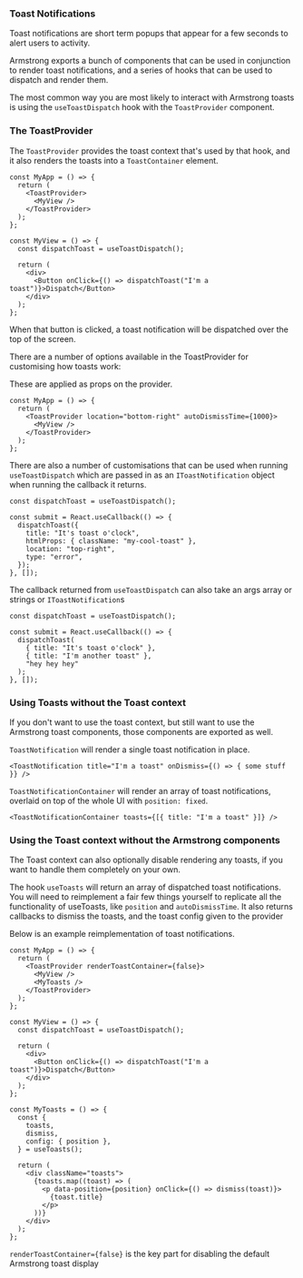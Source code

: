 
<Meta title="Layout/Toast Notifications" />

### Toast Notifications

Toast notifications are short term popups that appear for a few seconds to alert users to activity.

Armstrong exports a bunch of components that can be used in conjunction to render toast notifications, and a series of hooks that can be used to dispatch and render them.

The most common way you are most likely to interact with Armstrong toasts is using the `useToastDispatch` hook with the `ToastProvider` component.

### The ToastProvider

The `ToastProvider` provides the toast context that's used by that hook, and it also renders the toasts into a `ToastContainer` element.

```tsx
const MyApp = () => {
  return (
    <ToastProvider>
      <MyView />
    </ToastProvider>
  );
};

const MyView = () => {
  const dispatchToast = useToastDispatch();

  return (
    <div>
      <Button onClick={() => dispatchToast("I'm a toast")}>Dispatch</Button>
    </div>
  );
};
```

When that button is clicked, a toast notification will be dispatched over the top of the screen.

There are a number of options available in the ToastProvider for customising how toasts work:

These are applied as props on the provider.

```tsx
const MyApp = () => {
  return (
    <ToastProvider location="bottom-right" autoDismissTime={1000}>
      <MyView />
    </ToastProvider>
  );
};
```

<ArgsTable of={ToastProvider} />

There are also a number of customisations that can be used when running `useToastDispatch` which are passed in as an `IToastNotification` object when running the callback it returns.

```tsx
const dispatchToast = useToastDispatch();

const submit = React.useCallback(() => {
  dispatchToast({
    title: "It's toast o'clock",
    htmlProps: { className: "my-cool-toast" },
    location: "top-right",
    type: "error",
  });
}, []);
```

<ArgsTable of={ToastNotification} />

The callback returned from `useToastDispatch` can also take an args array or strings or `IToastNotification`s

```tsx
const dispatchToast = useToastDispatch();

const submit = React.useCallback(() => {
  dispatchToast(
    { title: "It's toast o'clock" },
    { title: "I'm another toast" },
    "hey hey hey"
  );
}, []);
```

### Using Toasts without the Toast context

If you don't want to use the toast context, but still want to use the Armstrong toast components, those components are exported as well.

`ToastNotification` will render a single toast notification in place.

```tsx
<ToastNotification title="I'm a toast" onDismiss={() => { some stuff }} />
```

`ToastNotificationContainer` will render an array of toast notifications, overlaid on top of the whole UI with `position: fixed`.

```tsx
<ToastNotificationContainer toasts={[{ title: "I'm a toast" }]} />
```

### Using the Toast context without the Armstrong components

The Toast context can also optionally disable rendering any toasts, if you want to handle them completely on your own.

The hook `useToasts` will return an array of dispatched toast notifications. You will need to reimplement a fair few things yourself to replicate all the functionality of useToasts, like `position` and `autoDismissTime`. It also returns callbacks to dismiss the toasts, and the toast config given to the provider

Below is an example reimplementation of toast notifications.

```tsx
const MyApp = () => {
  return (
    <ToastProvider renderToastContainer={false}>
      <MyView />
      <MyToasts />
    </ToastProvider>
  );
};

const MyView = () => {
  const dispatchToast = useToastDispatch();

  return (
    <div>
      <Button onClick={() => dispatchToast("I'm a toast")}>Dispatch</Button>
    </div>
  );
};

const MyToasts = () => {
  const {
    toasts,
    dismiss,
    config: { position },
  } = useToasts();

  return (
    <div className="toasts">
      {toasts.map((toast) => (
        <p data-position={position} onClick={() => dismiss(toast)}>
          {toast.title}
        </p>
      ))}
    </div>
  );
};
```

`renderToastContainer={false}` is the key part for disabling the default Armstrong toast display
